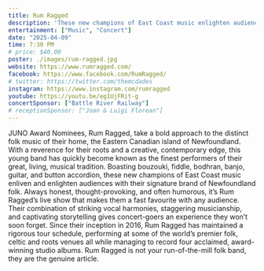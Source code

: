```yaml
---
title: Rum Ragged
description: 'These new champions of East Coast music enlighten audiences with their brand of Newfoundland folk.'
entertainment: ["Music", "Concert"]
date: "2025-04-09"
time: 7:30 PM
# price: $40.00
poster: ./images/rum-ragged.jpg
website: https://www.rumragged.com/
facebook: https://www.facebook.com/RumRagged/
# twitter: https://twitter.com/themcdades
instagram: https://www.instagram.com/rumragged
youtube: https://youtu.be/eg1UjFRit-g
concertSponsor: ["Battle River Railway"]
# receptionSponsor: ["Joan & Luigi Florean"]
---
```


JUNO Award Nominees, Rum Ragged, take a bold approach to the distinct folk music of their home, the Eastern Canadian island of Newfoundland. With a reverence for their roots and a creative, contemporary edge, this young band has quickly become known as the finest performers of their great, living, musical tradition. Boasting bouzouki, fiddle, bodhran, banjo, guitar, and button accordion, these new champions of East Coast music enliven and enlighten audiences with their signature brand of Newfoundland folk. Always honest, thought-provoking, and often humorous, it’s Rum Ragged’s live show that makes them a fast favourite with any audience. Their combination of striking vocal harmonies, staggering musicianship, and captivating storytelling gives concert-goers an experience they won’t soon forget. Since their inception in 2016, Rum Ragged has maintained a rigorous tour schedule, performing at some of the world’s premier folk, celtic and roots venues all while managing to record four acclaimed, award-winning studio albums. Rum Ragged is not your run-of-the-mill folk band, they are the genuine article.
